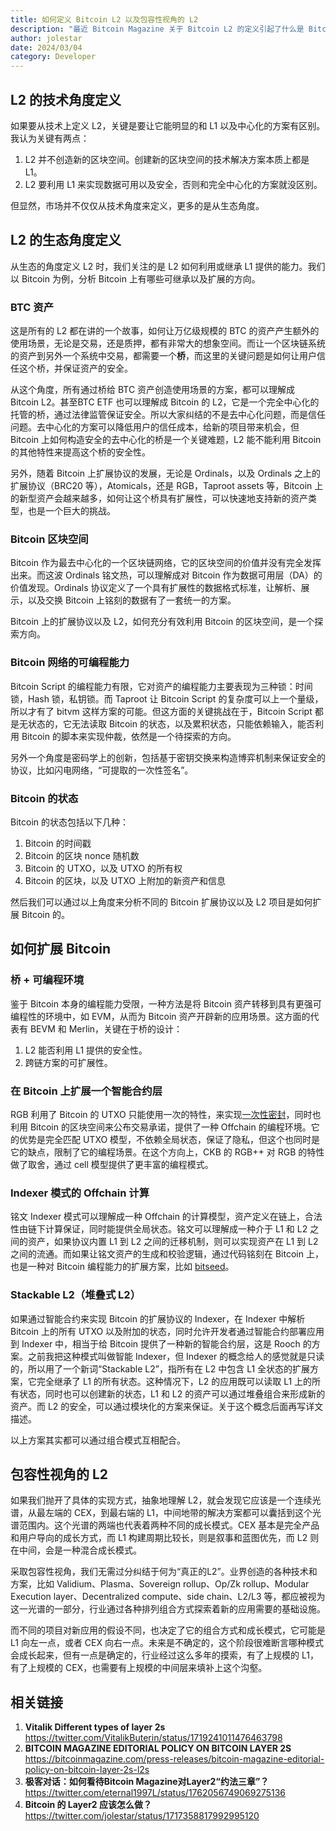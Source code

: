 ```yaml
---
title: 如何定义 Bitcoin L2 以及包容性视角的 L2
description: "最近 Bitcoin Magazine 关于 Bitcoin L2 的定义引起了什么是 Bitcoin L2 的争论，这个问题原来 Ethereum 社区也有过争论。那到底如何定义 L2 ？我们可以从技术和生态两个角度分析一下，我更主张一种包容性视角的 L2。"
author: jolestar
date: 2024/03/04
category: Developer
---
```



<PostHeader />

## L2 的技术角度定义

如果要从技术上定义 L2，关键是要让它能明显的和 L1 以及中心化的方案有区别。我认为关键有两点：

1. L2 并不创造新的区块空间。创建新的区块空间的技术解决方案本质上都是 L1。
2. L2 要利用 L1 来实现数据可用以及安全，否则和完全中心化的方案就没区别。

但显然，市场并不仅仅从技术角度来定义，更多的是从生态角度。 

## L2 的生态角度定义

从生态的角度定义 L2 时，我们关注的是 L2 如何利用或继承 L1 提供的能力。我们以 Bitcoin 为例，分析 Bitcoin 上有哪些可继承以及扩展的方向。

### BTC 资产

这是所有的 L2 都在讲的一个故事，如何让万亿级规模的 BTC 的资产产生额外的使用场景，无论是交易，还是质押，都有非常大的想象空间。而让一个区块链系统的资产到另外一个系统中交易，都需要一个**桥**，而这里的关键问题是如何让用户信任这个桥，并保证资产的安全。

从这个角度，所有通过桥给 BTC 资产创造使用场景的方案，都可以理解成 Bitcoin L2。甚至BTC ETF 也可以理解成 Bitcoin 的 L2，它是一个完全中心化的托管的桥，通过法律监管保证安全。所以大家纠结的不是去中心化问题，而是信任问题。去中心化的方案可以降低用户的信任成本，给新的项目带来机会，但 Bitcoin 上如何构造安全的去中心化的桥是一个关键难题，L2 能不能利用 Bitcoin 的其他特性来提高这个桥的安全性。

另外，随着 Bitcoin 上扩展协议的发展，无论是 Ordinals，以及 Ordinals 之上的扩展协议（BRC20 等），Atomicals，还是 RGB，Taproot assets 等，Bitcoin 上的新型资产会越来越多，如何让这个桥具有扩展性，可以快速地支持新的资产类型，也是一个巨大的挑战。

### Bitcoin 区块空间

Bitcoin 作为最去中心化的一个区块链网络，它的区块空间的价值并没有完全发挥出来。而这波 Ordinals 铭文热，可以理解成对 Bitcoin 作为数据可用层（DA）的价值发现。Ordinals 协议定义了一个具有扩展性的数据格式标准，让解析、展示，以及交换 Bitcoin 上铭刻的数据有了一套统一的方案。

Bitcoin 上的扩展协议以及 L2，如何充分有效利用 Bitcoin 的区块空间，是一个探索方向。

### Bitcoin 网络的可编程能力

Bitcoin Script 的编程能力有限，它对资产的编程能力主要表现为三种锁：时间锁，Hash 锁，私钥锁。而 Taproot 让 Bitcoin Script 的复杂度可以上一个量级，所以才有了 bitvm 这样方案的可能。但这方面的关键挑战在于，Bitcoin Script 都是无状态的，它无法读取 Bitcoin 的状态，以及累积状态，只能依赖输入，能否利用 Bitcoin 的脚本来实现仲裁，依然是一个待探索的方向。

另外一个角度是密码学上的创新，包括基于密钥交换来构造博弈机制来保证安全的协议，比如闪电网络，“可提取的一次性签名”。

### Bitcoin 的状态

Bitcoin 的状态包括以下几种：

1. Bitcoin 的时间戳
2. Bitcoin 的区块 nonce 随机数
3. Bitcoin 的 UTXO，以及 UTXO 的所有权
4. Bitcoin 的区块，以及 UTXO 上附加的新资产和信息

然后我们可以通过以上角度来分析不同的 Bitcoin 扩展协议以及 L2 项目是如何扩展 Bitcoin 的。

## 如何扩展 Bitcoin

### 桥 + 可编程环境

鉴于 Bitcoin 本身的编程能力受限，一种方法是将 Bitcoin 资产转移到具有更强可编程性的环境中，如 EVM，从而为 Bitcoin 资产开辟新的应用场景。这方面的代表有 BEVM 和 Merlin，关键在于桥的设计：

1. L2 能否利用 L1 提供的安全性。
2. 跨链方案的可扩展性。

### 在 Bitcoin 上扩展一个智能合约层

RGB 利用了 Bitcoin 的 UTXO 只能使用一次的特性，来实现[一次性密封](https://www.btcstudy.org/2023/01/10/overview-of-the-main-concepts-and-features-of-the-rgb-design/)，同时也利用 Bitcoin 的区块空间来公布交易承诺，提供了一种 Offchain 的编程环境。它的优势是完全匹配 UTXO 模型，不依赖全局状态，保证了隐私，但这个也同时是它的缺点，限制了它的编程场景。在这个方向上，CKB 的 RGB++  对 RGB 的特性做了取舍，通过 cell 模型提供了更丰富的编程模式。

### Indexer 模式的 Offchain 计算

铭文 Indexer 模式可以理解成一种 Offchain 的计算模型，资产定义在链上，合法性由链下计算保证，同时能提供全局状态。铭文可以理解成一种介于 L1 和 L2 之间的资产，如果协议内置 L1 到 L2 之间的迁移机制，则可以实现资产在 L1 到 L2 之间的流通。而如果让铭文资产的生成和校验逻辑，通过代码铭刻在 Bitcoin 上，也是一种对 Bitcoin 编程能力的扩展方案，比如 [bitseed](https://bitseed.pro/)。

### Stackable L2（堆叠式 L2）

如果通过智能合约来实现 Bitcoin 的扩展协议的 Indexer，在 Indexer 中解析 Bitcoin 上的所有 UTXO 以及附加的状态，同时允许开发者通过智能合约部署应用到 Indexer 中，相当于给 Bitcoin 提供了一种新的智能合约层，这是 Rooch 的方案。之前我把这种模式叫做智能 Indexer，但 Indexer 的概念给人的感觉就是只读的，所以用了一个新词“Stackable L2”，指所有在 L2 中包含 L1 全状态的扩展方案，它完全继承了 L1 的所有状态。这种情况下，L2 的应用既可以读取 L1 上的所有状态，同时也可以创建新的状态，L1 和 L2 的资产可以通过堆叠组合来形成新的资产。而 L2 的安全，可以通过模块化的方案来保证。关于这个概念后面再写详文描述。

以上方案其实都可以通过组合模式互相配合。

## 包容性视角的 L2

如果我们抛开了具体的实现方式，抽象地理解 L2，就会发现它应该是一个连续光谱，从最左端的 CEX，到最右端的 L1，中间地带的解决方案都可以囊括到这个光谱范围内。这个光谱的两端也代表着两种不同的成长模式。CEX 基本是完全产品和用户导向的成长方式，而 L1 构建周期比较长，则是叙事和蓝图优先，而 L2 则在中间，会是一种混合成长模式。

采取包容性视角，我们无需过分纠结于何为“真正的L2”。业界创造的各种技术和方案，比如 Validium、Plasma、Sovereign rollup、Op/Zk rollup、Modular Execution layer、Decentralized compute、side chain、L2/L3 等，都应被视为这一光谱的一部分，行业通过各种排列组合方式探索着新的应用需要的基础设施。

而不同的项目对新应用的假设不同，也决定了它的组合方式和成长模式，它可能是 L1 向左一点，或者 CEX 向右一点。未来是不确定的，这个阶段很难断言哪种模式会成长起来，但有一点是确定的，行业经过这么多年的摸索，有了上规模的 L1，有了上规模的 CEX，也需要有上规模的中间层来填补上这个沟壑。

## 相关链接

1. **Vitalik Different types of layer 2s** https://twitter.com/VitalikButerin/status/1719241011476463798 
2. **BITCOIN MAGAZINE EDITORIAL POLICY ON BITCOIN LAYER 2S** https://bitcoinmagazine.com/press-releases/bitcoin-magazine-editorial-policy-on-bitcoin-layer-2s-l2s
3. **极客对话：如何看待Bitcoin Magazine对Layer2“约法三章”？** https://twitter.com/eternal1997L/status/1762056749069275136
4. **Bitcoin 的 Layer2 应该怎么做？** https://twitter.com/jolestar/status/1717358817992995120
